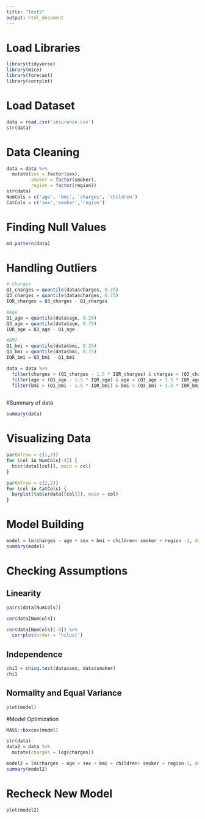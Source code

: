 ```yaml
---
title: "Test2"
output: html_document
---
```


# Load Libraries

```r
library(tidyverse)
library(mice)
library(forecast)
library(corrplot)
```

# Load Dataset

```r
data = read.csv('insurance.csv')
str(data)
```

# Data Cleaning

```r
data = data %>%
  mutate(sex = factor(sex),
         smoker = factor(smoker),
         region = factor(region))
str(data)
NumCols = c('age', 'bmi', 'charges', 'children')
CatCols = c('sex','smoker','region')
```

# Finding Null Values

```r
md.pattern(data)
```

# Handling Outliers

```r
# Charges
Q1_charges = quantile(data$charges, 0.25)
Q3_charges = quantile(data$charges, 0.75)
IQR_charges = Q3_charges - Q1_charges

#Age
Q1_age = quantile(data$age, 0.25)
Q3_age = quantile(data$age, 0.75)
IQR_age = Q3_age - Q1_age

#BMI
Q1_bmi = quantile(data$bmi, 0.25)
Q3_bmi = quantile(data$bmi, 0.75)
IQR_bmi = Q3_bmi - Q1_bmi

data = data %>%
  filter(charges > (Q1_charges - 1.5 * IQR_charges) & charges < (Q3_charges + 1.5 * IQR_charges)) %>%
  filter(age > (Q1_age - 1.5 * IQR_age) & age < (Q3_age + 1.5 * IQR_age)) %>%
  filter(bmi > (Q1_bmi - 1.5 * IQR_bmi) & bmi < (Q3_bmi + 1.5 * IQR_bmi))
  
```

#Summary of data

```r
summary(data)
```

# Visualizing Data

```r
par(mfrow = c(1,3))
for (col in NumCols[-4]) {
  hist(data[[col]], main = col)
}
```

```r
par(mfrow = c(2,2))
for (col in CatCols) {
  barplot(table(data[[col]]), main = col)
}
```

# Model Building

```r
model = lm(charges ~ age + sex + bmi + children+ smoker + region -1, data = data)
summary(model)
```

# Checking Assumptions

## Linearity

```r
pairs(data[NumCols])
```

```r
cor(data[NumCols])
```

```r
cor(data[NumCols][-4]) %>%
  corrplot(order = 'hclust')
```

## Independence

```r
chi1 = chisq.test(data$sex, data$smoker)
chi1
```

## Normality and Equal Variance

```r
plot(model)
```

#Model Optimization

```r
MASS::boxcox(model)
```

```r
str(data)
data2 = data %>%
  mutate(charges = log(charges))

model2 = lm(charges ~ age + sex + bmi + children+ smoker + region-1, data = data2)
summary(model2)
```

# Recheck New Model

```r
plot(model2)
```

